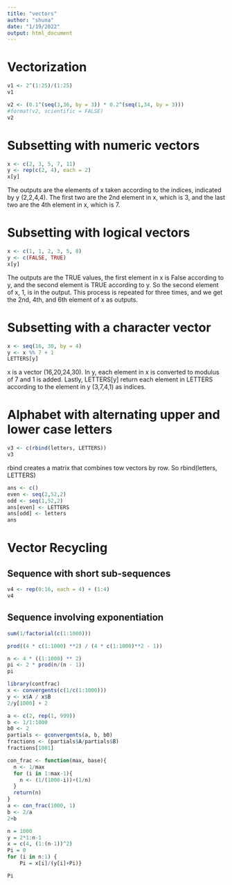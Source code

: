 ```yaml
---
title: "vectors"
author: "shuna"
date: "1/19/2022"
output: html_document
---
```

# Vectorization
```r
v1 <- 2^(1:25)/(1:25)
v1
```

```r
v2 <- (0.1^(seq(3,36, by = 3)) * 0.2^(seq(1,34, by = 3)))
#format(v2, scientific = FALSE)
v2
```

# Subsetting with numeric vectors
```r
x <- c(2, 3, 5, 7, 11)
y <- rep(c(2, 4), each = 2)
x[y]
```
The outputs are the elements of x taken according to the indices, indicated by y (2,2,4,4). The first two are the 2nd element in x, which is 3, and the last two are the 4th element in x, which is 7. 

# Subsetting with logical vectors
```r
x <- c(1, 1, 2, 3, 5, 8)
y <- c(FALSE, TRUE)
x[y]
```
The outputs are the TRUE values, the first element in x is False according to y, and the second element is TRUE according to y. So the second element of x, 1, is in the output. This process is repeated for three times, and we get the 2nd, 4th, and 6th element of x as outputs. 

# Subsetting with a character vector 
```r
x <- seq(16, 30, by = 4)
y <- x %% 7 + 1
LETTERS[y]
```
x is a vector (16,20,24,30). In y, each element in x is converted to modulus of 7 and 1 is added. Lastly, LETTERS[y] return each element in LETTERS according to the element in y (3,7,4,1) as indices. 

# Alphabet with alternating upper and lower case letters

```r
v3 <- c(rbind(letters, LETTERS))
v3
```
rbind creates a matrix that combines tow vectors by row. So rbind(letters, LETTERS)
```r
ans <- c()
even <- seq(2,52,2)
odd <- seq(1,52,2)
ans[even] <- LETTERS
ans[odd] <- letters
ans
```
# Vector Recycling 

## Sequence with short sub-sequences
```r
v4 <- rep(0:16, each = 4) + (1:4)
v4
```
## Sequence involving exponentiation
```r
sum(1/factorial(c(1:1000)))
```
```r
prod((4 * c(1:1000) **2) / (4 * c(1:1000)**2 - 1))
```
```r
n <- 4 * ((1:1000) ** 2)
pi <- 2 * prod(n/(n - 1))
pi
```



```r
library(contfrac)
x <- convergents(c(1/c(1:1000)))
y <- x$A / x$B
2/y[1000] + 2
```

```r
a <- c(2, rep(1, 999))
b <- 1/1:1000
b0 <- 2
partials <- gconvergents(a, b, b0)
fractions <- (partials$A/partials$B)
fractions[1001]
```
```r
con_frac <- function(max, base){
  n <- 1/max
  for (i in 1:max-1){
    n <- (1/(1000-i))+(1/n)
  }
  return(n)
}
a <- con_frac(1000, 1)
b <- 2/a
2+b
```

```r
n = 1000
y = 2*1:n-1
x = c(4, (1:(n-1))^2)
Pi = 0
for (i in n:1) {
    Pi = x[i]/(y[i]+Pi)}

Pi
```



